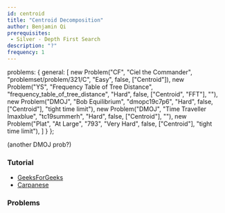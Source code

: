 ```yaml
---
id: centroid
title: "Centroid Decomposition"
author: Benjamin Qi
prerequisites: 
 - Silver - Depth First Search
description: "?"
frequency: 1
---
```



  problems: {
    general: [
      new Problem("CF", "Ciel the Commander", "problemset/problem/321/C", "Easy", false, ["Centroid"]),
      new Problem("YS", "Frequency Table of Tree Distance", "frequency_table_of_tree_distance", "Hard", false, ["Centroid", "FFT"], ""),
      new Problem("DMOJ", "Bob Equilibrium", "dmopc19c7p6", "Hard", false, ["Centroid"], "tight time limit"),
      new Problem("DMOJ", "Time Traveller Imaxblue", "tc19summerh", "Hard", false, ["Centroid"], ""),
      new Problem("Plat", "At Large", "793", "Very Hard", false, ["Centroid"], "tight time limit"),
    ]
  }
};

(another DMOJ prob?)

### Tutorial

 - [GeeksForGeeks](http://www.geeksforgeeks.org/centroid-decomposition-of-tree/)
 - [Carpanese](https://medium.com/carpanese/an-illustrated-introduction-to-centroid-decomposition-8c1989d53308)

### Problems

<problems-list problems={metadata.problems.general} />